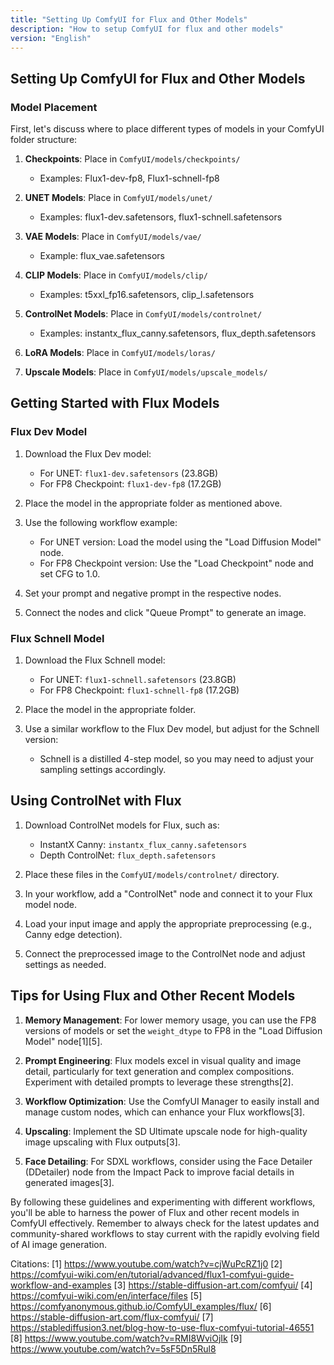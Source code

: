 ```yaml
---
title: "Setting Up ComfyUI for Flux and Other Models"
description: "How to setup ComfyUI for flux and other models"
version: "English"
---
```


## Setting Up ComfyUI for Flux and Other Models

### Model Placement

First, let's discuss where to place different types of models in your ComfyUI folder structure:

1. **Checkpoints**: Place in `ComfyUI/models/checkpoints/`
   - Examples: Flux1-dev-fp8, Flux1-schnell-fp8

2. **UNET Models**: Place in `ComfyUI/models/unet/`
   - Examples: flux1-dev.safetensors, flux1-schnell.safetensors

3. **VAE Models**: Place in `ComfyUI/models/vae/`
   - Example: flux_vae.safetensors

4. **CLIP Models**: Place in `ComfyUI/models/clip/`
   - Examples: t5xxl_fp16.safetensors, clip_l.safetensors

5. **ControlNet Models**: Place in `ComfyUI/models/controlnet/`
   - Examples: instantx_flux_canny.safetensors, flux_depth.safetensors

6. **LoRA Models**: Place in `ComfyUI/models/loras/`

7. **Upscale Models**: Place in `ComfyUI/models/upscale_models/`

## Getting Started with Flux Models

### Flux Dev Model

1. Download the Flux Dev model:
   - For UNET: `flux1-dev.safetensors` (23.8GB)
   - For FP8 Checkpoint: `flux1-dev-fp8` (17.2GB)

2. Place the model in the appropriate folder as mentioned above.

3. Use the following workflow example:
   - For UNET version: Load the model using the "Load Diffusion Model" node.
   - For FP8 Checkpoint version: Use the "Load Checkpoint" node and set CFG to 1.0.

4. Set your prompt and negative prompt in the respective nodes.

5. Connect the nodes and click "Queue Prompt" to generate an image.

### Flux Schnell Model

1. Download the Flux Schnell model:
   - For UNET: `flux1-schnell.safetensors` (23.8GB)
   - For FP8 Checkpoint: `flux1-schnell-fp8` (17.2GB)

2. Place the model in the appropriate folder.

3. Use a similar workflow to the Flux Dev model, but adjust for the Schnell version:
   - Schnell is a distilled 4-step model, so you may need to adjust your sampling settings accordingly.

## Using ControlNet with Flux

1. Download ControlNet models for Flux, such as:
   - InstantX Canny: `instantx_flux_canny.safetensors`
   - Depth ControlNet: `flux_depth.safetensors`

2. Place these files in the `ComfyUI/models/controlnet/` directory.

3. In your workflow, add a "ControlNet" node and connect it to your Flux model node.

4. Load your input image and apply the appropriate preprocessing (e.g., Canny edge detection).

5. Connect the preprocessed image to the ControlNet node and adjust settings as needed.

## Tips for Using Flux and Other Recent Models

1. **Memory Management**: For lower memory usage, you can use the FP8 versions of models or set the `weight_dtype` to FP8 in the "Load Diffusion Model" node[1][5].

2. **Prompt Engineering**: Flux models excel in visual quality and image detail, particularly for text generation and complex compositions. Experiment with detailed prompts to leverage these strengths[2].

3. **Workflow Optimization**: Use the ComfyUI Manager to easily install and manage custom nodes, which can enhance your Flux workflows[3].

4. **Upscaling**: Implement the SD Ultimate upscale node for high-quality image upscaling with Flux outputs[3].

5. **Face Detailing**: For SDXL workflows, consider using the Face Detailer (DDetailer) node from the Impact Pack to improve facial details in generated images[3].

By following these guidelines and experimenting with different workflows, you'll be able to harness the power of Flux and other recent models in ComfyUI effectively. Remember to always check for the latest updates and community-shared workflows to stay current with the rapidly evolving field of AI image generation.

Citations:
[1] https://www.youtube.com/watch?v=cjWuPcRZ1j0
[2] https://comfyui-wiki.com/en/tutorial/advanced/flux1-comfyui-guide-workflow-and-examples
[3] https://stable-diffusion-art.com/comfyui/
[4] https://comfyui-wiki.com/en/interface/files
[5] https://comfyanonymous.github.io/ComfyUI_examples/flux/
[6] https://stable-diffusion-art.com/flux-comfyui/
[7] https://stablediffusion3.net/blog-how-to-use-flux-comfyui-tutorial-46551
[8] https://www.youtube.com/watch?v=RMI8WviOjIk
[9] https://www.youtube.com/watch?v=5sF5Dn5Rul8
